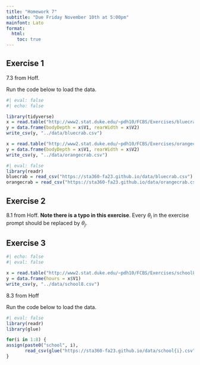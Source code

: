 ```yaml
---
title: "Homework 7"
subtitle: "Due Friday November 10th at 5:00pm"
mainfont: Lato
format: 
  html:
    toc: true
---
```


## Exercise 1

7.3 from Hoff.

Run the code below to load the data.

```r
#| eval: false
#| echo: false

library(tidyverse)
x = read.table("http://www2.stat.duke.edu/~pdh10/FCBS/Exercises/bluecrab.dat")
y = data.frame(bodyDepth = x$V1, rearWidth = x$V2)
write_csv(y, "../data/bluecrab.csv") 

x = read.table("http://www2.stat.duke.edu/~pdh10/FCBS/Exercises/orangecrab.dat")
y = data.frame(bodyDepth = x$V1, rearWidth = x$V2)
write_csv(y, "../data/orangecrab.csv") 

```


```r
#| eval: false
library(readr)
bluecrab = read_csv("https://sta360-fa23.github.io/data/bluecrab.csv")
orangecrab = read_csv("https://sta360-fa23.github.io/data/orangecrab.csv")
```


## Exercise 2

8.1 from Hoff. **Note there is a typo in this exercise**. Every $\theta_i$ in the exercise prompt should be replaced by $\theta_j$.

## Exercise 3

```r
#| echo: false
#| eval: false

x = read.table("http://www2.stat.duke.edu/~pdh10/FCBS/Exercises/school8.dat")
y = data.frame(hours = x$V1)
write_csv(y, "../data/school8.csv")
```


8.3 from Hoff

Run the code below to load the data.

```r
#| eval: false
library(readr)
library(glue)

for(i in 1:8) {
assign(paste0("school", i), 
       read_csv(glue("https://sta360-fa23.github.io/data/school{i}.csv")))
}
```

